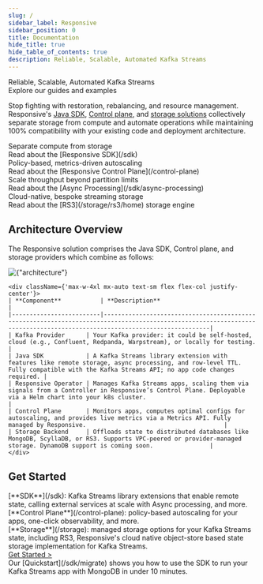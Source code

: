 ```yaml
---
slug: /
sidebar_label: Responsive
sidebar_position: 0
title: Documentation
hide_title: true
hide_table_of_contents: true
description: Reliable, Scalable, Automated Kafka Streams
---
```



<div className={
    'bg-gradient-to-r from-[#FF781D] via-[#B800B5] to-[#007AFF] inline-block text-transparent bg-clip-text text-4xl font-semibold'
}>
    Reliable, Scalable, Automated Kafka Streams
</div>
<div className={'text-gray-400 text-2xl'}>Explore our guides and examples</div>

<div className={'h-4'}/>

Stop fighting with restoration, rebalancing, and resource management. Responsive's [Java SDK](/sdk),
[Control plane](/control-plane), and [storage solutions](/storage) collectively separate storage from
compute and automate operations while maintaining 100% compatibility with your existing code and deployment
architecture.

<div className={'grid md:grid-cols-2 gap-3 pt-4 pb-8 max-w-4xl mx-auto'}>
    <div className={'rounded-xl border border-gray-300 border-dashed p-4 flex flex-col items-center'}>
        <div className={'flex gap-1 items-center'}>
            <div className={'inline-block mt-2'}><Icons.terminal /></div>
            <div className={'font-semibold lg:text-lg'}>Separate compute from storage</div>
        </div>
        <div>Read about the [Responsive SDK](/sdk)</div>
    </div>
    <div className={'rounded-xl border border-gray-300 border-dashed p-4 flex flex-col items-center'}>
        <div className={'flex gap-1 items-center'}>
            <div className={'inline-block mt-2'}><Icons.cloud /></div>
            <div className={'font-semibold lg:text-lg'}>Policy-based, metrics-driven autoscaling</div>
        </div>
        <div>Read about the [Responsive Control Plane](/control-plane)</div>
    </div>
    <div className={'rounded-xl border border-gray-300 border-dashed p-4 flex flex-col items-center'}>
        <div className={'flex gap-1 items-center'}>
            <div className={'inline-block mt-2'}><Icons.bolt /></div>
            <div className={'font-semibold lg:text-lg'}>Scale throughput beyond partition limits</div>
        </div>
        <div>Read about the [Async Processing](/sdk/async-processing)</div>
    </div>
    <div className={'rounded-xl border border-gray-300 border-dashed p-4 flex flex-col items-center'}>
        <div className={'flex gap-1 items-center'}>
            <div className={'inline-block mt-2'}><Icons.dbSmile /></div>
            <div className={'font-semibold lg:text-lg'}>Cloud-native, bespoke streaming storage</div>
        </div>
        <div>Read about the [RS3](/storage/rs3/home) storage engine</div>
    </div>
</div>

## Architecture Overview
The Responsive solution comprises the Java SDK, Control plane, and storage providers which combine as follows:

<div className={'grid lg:grid-cols-2 gap-4'}>
    <div className={'flex flex-col items-center mb-8 aspect-square max-w-[400px] mx-auto'}>
        <img
            alt={"architecture"}
            src={require('/static/img/docs/concepts/architecture/architecture.png').default}
            className={'my-auto'}
        />
    </div>

    <div className={'max-w-4xl mx-auto text-sm flex flex-col justify-center'}>
    | **Component**           | **Description**                                                                                                                                                          |
    |-------------------------|--------------------------------------------------------------------------------------------------------------------------------------------------------------------------|
    | Kafka Provider      | Your Kafka provider: it could be self-hosted, cloud (e.g., Confluent, Redpanda, Warpstream), or locally for testing.                                                             |
    | Java SDK            | A Kafka Streams library extension with features like remote storage, async processing, and row-level TTL. Fully compatible with the Kafka Streams API; no app code changes required. |
    | Responsive Operator | Manages Kafka Streams apps, scaling them via signals from a Controller in Responsive’s Control Plane. Deployable via a Helm chart into your k8s cluster.                                       |
    | Control Plane       | Monitors apps, computes optimal configs for autoscaling, and provides live metrics via a Metrics API. Fully managed by Responsive.                                       |
    | Storage Backend     | Offloads state to distributed databases like MongoDB, ScyllaDB, or RS3. Supports VPC-peered or provider-managed storage. DynamoDB support is coming soon.                |
    </div>
</div>

## Get Started
<div className={'grid grid-cols-3'}>
    <div className={'border border-dashed p-2 border-gray-300 rounded-tl'}>
        <div>[**SDK**](/sdk): Kafka Streams library extensions that enable remote state,
            calling external services at scale with Async processing, and more.</div>
    </div>
    <div className={'border border-dashed p-2 border-gray-300'}>
        <div>[**Control Plane**](/control-plane): policy-based autoscaling for your apps, one-click observability, and more.</div>
    </div>
    <div className={'border border-dashed p-2 border-gray-300 rounded-tr'}>
        <div>[**Storage**](/storage): managed storage options for your Kafka Streams state, including RS3, Responsive's cloud native object-store based state storage implementation for Kafka Streams.</div>
    </div>
</div>

<div className={'flex items-center gap-1 p-4 border border-dashed border-gray-300 rounded'}>
    <a href={'/sdk/quickstart'}>
        <div className={'mx-4 px-3 py-1 bg-black text-white rounded-xl flex items-center justify-center w-32'}>
            <div>Get Started ></div>
        </div>
    </a>
    <div>Our [Quickstart](/sdk/migrate) shows you how to use the SDK to run your Kafka Streams app with MongoDB in under 10 minutes.</div>
</div>
